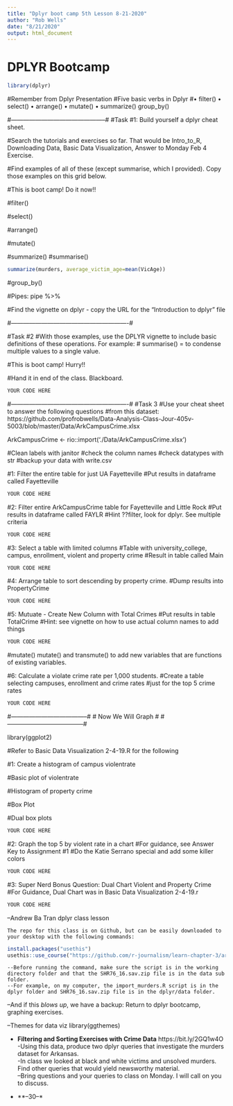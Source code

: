 ```yaml
---
title: "Dplyr boot camp 5th Lesson 8-21-2020"
author: "Rob Wells"
date: "8/21/2020"
output: html_document
---
```


# DPLYR Bootcamp

```r
library(dplyr)
```

#Remember from Dplyr Presentation 
#Five basic verbs in Dplyr
#• filter() • select() • arrange() • mutate() • summarize() group_by()

#-----------------------------------------------#
#Task #1: Build yourself a dplyr cheat sheet. 

#Search the tutorials and exercises so far. That would be Intro_to_R, Downloading Data, Basic Data Visualization, Answer to Monday Feb 4 Exercise.

#Find examples of all of these (except summarise, which I provided). Copy those examples on this grid below. 

#This is boot camp! Do it now!!


#filter()

#select()

#arrange()

#mutate()

#summarize()
#summarise()
```r
summarize(murders, average_victim_age=mean(VicAge))
```
#group_by()

#Pipes: pipe %>% 

#Find the vignette on dplyr - copy the URL for the "Introduction to dplyr" file


#----------------------------------------------------------#

#Task #2
#With those examples, use the DPLYR vignette to include basic definitions of these operations. For example:
#  summarise() =  to condense multiple values to a single value.

#This is boot camp! Hurry!!

#Hand it in end of the class. Blackboard.

```r
YOUR CODE HERE

```

#----------------------------------------------------------#
#Task 3
#Use your cheat sheet to answer the following questions
#from this dataset: 
https://github.com/profrobwells/Data-Analysis-Class-Jour-405v-5003/blob/master/Data/ArkCampusCrime.xlsx

ArkCampusCrime <- rio::import('./Data/ArkCampusCrime.xlsx') 

#Clean labels with janitor
#check the column names
#check datatypes with str
#backup your data with write.csv


#1: Filter the entire table for just UA Fayetteville
#Put results in dataframe called Fayetteville

```r
YOUR CODE HERE

```

#2: Filter entire ArkCampusCrime table for Fayetteville and Little Rock
#Put results in dataframe called FAYLR
#Hint ??filter, look for dplyr. See multiple criteria

```r
YOUR CODE HERE

```
#3: Select a table with limited columns
#Table with university_college, campus, enrollment, violent and property crime
#Result in table called Main

```r
YOUR CODE HERE

```
#4: Arrange table to sort descending by property crime.
#Dump results into PropertyCrime

```r
YOUR CODE HERE

```

#5: Mutuate - Create New Column with Total Crimes
#Put results in table TotalCrime
#Hint: see vignette on how to use actual column names to add things

```r
YOUR CODE HERE

```

#mutate() mutate() and transmute() to add new variables that are functions of existing variables.

#6: Calculate a violate crime rate per 1,000 students. 
#Create a table selecting campuses, enrollment and crime rates 
#just for the top 5 crime rates


```r
YOUR CODE HERE

```

#--------------------------------------#
#     Now We Will Graph                #
#--------------------------------------#

library(ggplot2)

#Refer to Basic Data Visualization 2-4-19.R for the following

#1: Create a histogram of campus violentrate

#Basic plot of violentrate

#Histogram of property crime

#Box Plot

#Dual box plots

```r
YOUR CODE HERE

```

#2: Graph the top 5 by violent rate in a chart
#For guidance, see Answer Key to Assignment #1
#Do the Katie Serrano special and add some killer colors
```r
YOUR CODE HERE

```
#3: Super Nerd Bonus Question: Dual Chart Violent and Property Crime
#For Guidance, Dual Chart was in Basic Data Visualization 2-4-19.r

```r
YOUR CODE HERE

```

--Andrew Ba Tran dplyr class lesson   

    The repo for this class is on Github, but can be easily downloaded to your desktop with the following commands:    

```r
install.packages("usethis")    
usethis::use_course("https://github.com/r-journalism/learn-chapter-3/archive/master.zip")    
```

    --Before running the command, make sure the script is in the working directory folder and that the SHR76_16.sav.zip file is in the data sub folder.   
    --For example, on my computer, the import_murders.R script is in the dplyr folder and SHR76_16.sav.zip file is in the dplyr/data folder.


--And if this *blows up*, we have a backup: Return to dplyr bootcamp, graphing exercises.

--Themes for data viz library(ggthemes) 


- **Filtering and Sorting Exercises with Crime Data**
    https://bit.ly/2GQ1w4O    
     -Using this data, produce two dplyr queries that investigate the murders dataset for Arkansas.   
    -In class we looked at black and white victims and unsolved murders. Find other queries that would yield newsworthy material.  
    --Bring questions and your queries to class on Monday. I will call on you to discuss.

- **--30--*